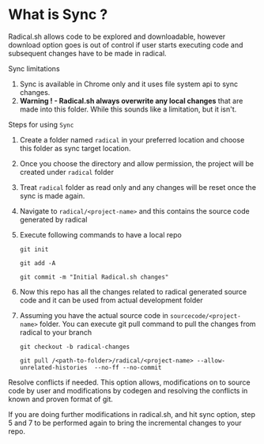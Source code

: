 # What is Sync ? 

Radical.sh allows code to be explored and downloadable, however download option goes is out of control if user starts executing code and subsequent changes have to be made in radical. 

Sync limitations

1. Sync is available in Chrome only and it uses file system api to sync changes. 
2. **Warning ! - Radical.sh always overwrite any local changes** that are made into this folder. While this sounds like a limitation, but it isn't.

Steps for using `Sync` 
1. Create a folder named `radical` in your preferred location and choose this folder as sync target location. 
2. Once you choose the directory and allow permission, the project will be created under `radical` folder
3. Treat `radical` folder as read only and any changes will be reset once the sync is made again. 
4. Navigate to `radical/<project-name>` and this contains the source code generated by radical
5. Execute following commands to have a local repo

    `git init`

    `git add -A`

    `git commit -m "Initial Radical.sh changes"`

6. Now this repo has all the changes related to radical generated source code and it can be used from actual development folder
7. Assuming you have the actual source code in `sourcecode/<project-name>` folder. You can execute git pull command to pull the changes from radical to your branch

    `git checkout -b radical-changes`

    `git pull /<path-to-folder>/radical/<project-name> --allow-unrelated-histories  --no-ff --no-commit`

Resolve conflicts if needed. This option allows, modifications on to source code by user and modifications by codegen and resolving the conflicts in known and proven format of git.

If you are doing further modifications in radical.sh, and hit sync option, step 5 and 7 to be performed again to bring the incremental changes to your repo. 




